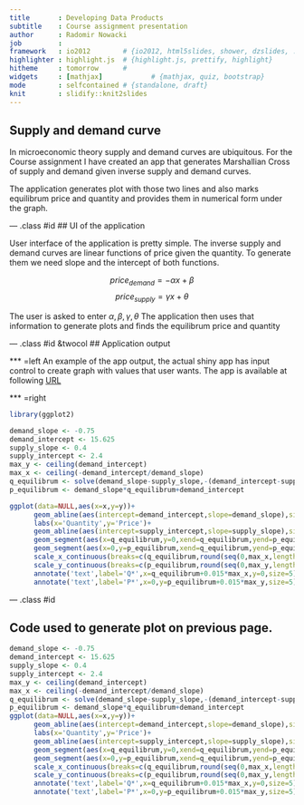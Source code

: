 ```yaml
---
title       : Developing Data Products
subtitle    : Course assignment presentation
author      : Radomir Nowacki
job         : 
framework   : io2012        # {io2012, html5slides, shower, dzslides, ...}
highlighter : highlight.js  # {highlight.js, prettify, highlight}
hitheme     : tomorrow      # 
widgets     : [mathjax]            # {mathjax, quiz, bootstrap}
mode        : selfcontained # {standalone, draft}
knit        : slidify::knit2slides
---
```


## Supply and demand curve

In microeconomic theory supply and demand curves are ubiquitous. For the Course assignment I have created an app that generates Marshallian Cross of supply and demand given inverse supply and demand curves.

The application generates plot with those two lines and also marks equilibrum price and quantity and provides them in numerical form under the graph.

--- .class #id 
## UI of the application

User interface of the application is pretty simple. The inverse supply and demand curves are linear functions of price given the quantity.
To generate them we need slope and the intercept of both functions.

$$price_{demand}=-\alpha x+\beta$$
$$price_{supply}=\gamma x+\theta$$

The user is asked to enter $\alpha, \beta, \gamma, \theta$ The application then uses that information to generate plots and finds the equilibrum price and quantity

--- .class #id &twocol
## Application output

*** =left
An example of the app output, the actual shiny app has input control to create graph with values that user wants. The app is available at following [URL](https://upsidedownride.shinyapps.io/Developing_data_products)

*** =right
```r

library(ggplot2)

demand_slope <- -0.75
demand_intercept <- 15.625
supply_slope <- 0.4
supply_intercept <- 2.4
max_y <- ceiling(demand_intercept)
max_x <- ceiling(-demand_intercept/demand_slope)
q_equilibrum <- solve(demand_slope-supply_slope,-(demand_intercept-supply_intercept))
p_equilibrum <- demand_slope*q_equilibrum+demand_intercept

ggplot(data=NULL,aes(x=x,y=y))+
      geom_abline(aes(intercept=demand_intercept,slope=demand_slope),size=1.5)+
      labs(x='Quantity',y='Price')+
      geom_abline(aes(intercept=supply_intercept,slope=supply_slope),size=1.5)+
      geom_segment(aes(x=q_equilibrum,y=0,xend=q_equilibrum,yend=p_equilibrum),size=1.2,linetype=2)+
      geom_segment(aes(x=0,y=p_equilibrum,xend=q_equilibrum,yend=p_equilibrum),size=1.2,linetype=2)+
      scale_x_continuous(breaks=c(q_equilibrum,round(seq(0,max_x,length.out=4),2)),limits=c(0,max_x))+
      scale_y_continuous(breaks=c(p_equilibrum,round(seq(0,max_y,length.out=4),2)),limits=c(0,max_y))+
      annotate('text',label='Q*',x=q_equilibrum+0.015*max_x,y=0,size=5)+
      annotate('text',label='P*',x=0,y=p_equilibrum+0.015*max_y,size=5)

```

--- .class #id 

## Code used to generate plot on previous page. 

```r
demand_slope <- -0.75
demand_intercept <- 15.625
supply_slope <- 0.4
supply_intercept <- 2.4
max_y <- ceiling(demand_intercept)
max_x <- ceiling(-demand_intercept/demand_slope)
q_equilibrum <- solve(demand_slope-supply_slope,-(demand_intercept-supply_intercept))
p_equilibrum <- demand_slope*q_equilibrum+demand_intercept
ggplot(data=NULL,aes(x=x,y=y))+
      geom_abline(aes(intercept=demand_intercept,slope=demand_slope),size=1.5)+
      labs(x='Quantity',y='Price')+
      geom_abline(aes(intercept=supply_intercept,slope=supply_slope),size=1.5)+
      geom_segment(aes(x=q_equilibrum,y=0,xend=q_equilibrum,yend=p_equilibrum),size=1.2,linetype=2)+
      geom_segment(aes(x=0,y=p_equilibrum,xend=q_equilibrum,yend=p_equilibrum),size=1.2,linetype=2)+
      scale_x_continuous(breaks=c(q_equilibrum,round(seq(0,max_x,length.out=4),2)),limits=c(0,max_x))+
      scale_y_continuous(breaks=c(p_equilibrum,round(seq(0,max_y,length.out=4),2)),limits=c(0,max_y))+
      annotate('text',label='Q*',x=q_equilibrum+0.015*max_x,y=0,size=5)+
      annotate('text',label='P*',x=0,y=p_equilibrum+0.015*max_y,size=5)
```






